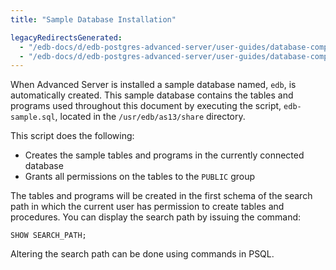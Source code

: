 ```yaml
---
title: "Sample Database Installation"

legacyRedirectsGenerated:
  - "/edb-docs/d/edb-postgres-advanced-server/user-guides/database-compatibility-for-oracle-developers-guide/13/sample_database_installation.html"
  - "/edb-docs/d/edb-postgres-advanced-server/user-guides/database-compatibility-for-oracle-developers-guide/latest/sample_database_installation.html"
---
```


<div id="sample_database_installation" class="registered_link"></div>

When Advanced Server is installed a sample database named, `edb`, is automatically created. This sample database contains the tables and programs used throughout this document by executing the script, `edb-sample.sql`, located in the `/usr/edb/as13/share` directory.

This script does the following:

-   Creates the sample tables and programs in the currently connected database
-   Grants all permissions on the tables to the `PUBLIC` group

The tables and programs will be created in the first schema of the search path in which the current user has permission to create tables and procedures. You can display the search path by issuing the command:

```text
SHOW SEARCH_PATH;
```

Altering the search path can be done using commands in PSQL.
